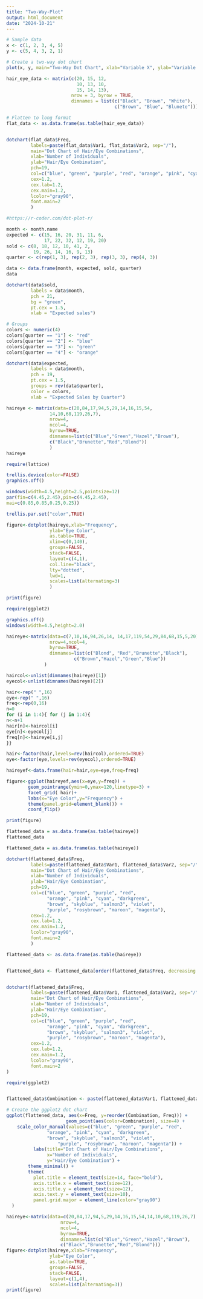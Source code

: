 ---
title: "Two-Way-Plot"
output: html_document
date: "2024-10-21"
---

```{r}
# Sample data
x <- c(1, 2, 3, 4, 5)
y <- c(5, 4, 3, 2, 1)

# Create a two-way dot chart
plot(x, y, main="Two-Way Dot Chart", xlab="Variable X", ylab="Variable Y")
```
```{r}
hair_eye_data <- matrix(c(20, 15, 12,
                          10, 13, 10,
                          15, 14, 13), 
                        nrow = 3, byrow = TRUE,
                        dimnames = list(c("Black", "Brown", "White"),
                                        c("Brown", "Blue", "Blunete")))

# Flatten to long format
flat_data <- as.data.frame(as.table(hair_eye_data))


dotchart(flat_data$Freq, 
         labels=paste(flat_data$Var1, flat_data$Var2, sep="/"),
         main="Dot Chart of Hair/Eye Combinations",
         xlab="Number of Individuals", 
         ylab="Hair/Eye Combination",
         pch=19,              
         col=c("blue", "green", "purple", "red", "orange", "pink", "cyan", "darkgreen", "brown"),
         cex=1.2,         
         cex.lab=1.2,   
         cex.main=1.2,
         lcolor="gray90", 
         font.main=2
         )

```

```{r}

#https://r-coder.com/dot-plot-r/

month <- month.name
expected <- c(15, 16, 20, 31, 11, 6,
              17, 22, 32, 12, 19, 20)
sold <- c(8, 18, 12, 10, 41, 2,
          19, 26, 14, 16, 9, 13)
quarter <- c(rep(1, 3), rep(2, 3), rep(3, 3), rep(4, 3))

data <- data.frame(month, expected, sold, quarter)
data
```
```{r}
dotchart(data$sold, 
         labels = data$month, 
         pch = 21, 
         bg = "green", 
         pt.cex = 1.5, 
         xlab = "Expected sales")

```



```{r}
# Groups
colors <- numeric(4)
colors[quarter == "1"] <- "red"
colors[quarter == "2"] <- "blue"
colors[quarter == "3"] <- "green"
colors[quarter == "4"] <- "orange"

dotchart(data$expected, 
         labels = data$month, 
         pch = 19,
         pt.cex = 1.5, 
         groups = rev(data$quarter), 
         color = colors,
         xlab = "Expected Sales by Quarter")
```
```{r}
haireye <- matrix(data=c(20,84,17,94,5,29,14,16,15,54,
                14,10,68,119,26,7),
                nrow=4,
                ncol=4,
                byrow=TRUE,
                dimnames=list(c("Blue","Green","Hazel","Brown"),
                c("Black","Brunette","Red","Blond"))
                )
haireye
```



```{r}
require(lattice)

trellis.device(color=FALSE)
graphics.off()

windows(width=4.5,height=2.5,pointsize=12)
par(fin=c(4.45,2.45),pin=c(4.45,2.45),
mai=c(0.85,0.85,0.25,0.25))

trellis.par.set("color",TRUE)

figure<-dotplot(haireye,xlab="Frequency",
                ylab="Eye Color",
                as.table=TRUE,
                xlim=c(0,140),
                groups=FALSE,
                stack=FALSE,
                layout=c(4,1),
                col.line="black",
                lty="dotted",
                lwd=1,
                scales=list(alternating=3)
                )

print(figure)
```

```{r}
require(ggplot2)

graphics.off()
windows(width=4.5,height=2.0)

haireye<-matrix(data=c(7,10,16,94,26,14, 14,17,119,54,29,84,68,15,5,20),
                nrow=4,ncol=4,
                byrow=TRUE,
                dimnames=list(c("Blond", "Red","Brunette","Black"),
                         c("Brown","Hazel","Green","Blue"))
              )

haircol<-unlist(dimnames(haireye)[1])
eyecol<-unlist(dimnames(haireye)[2])

hair<-rep(" ",16)
eye<-rep(" ",16)
freq<-rep(0,16)
n=0
for (i in 1:4){ for (j in 1:4){
n<-n+1
hair[n]<-haircol[i]
eye[n]<-eyecol[j]
freq[n]<-haireye[i,j]
}}

hair<-factor(hair,levels=rev(haircol),ordered=TRUE)
eye<-factor(eye,levels=rev(eyecol),ordered=TRUE)

haireyef<-data.frame(hair=hair,eye=eye,freq=freq)

figure<-ggplot(haireyef,aes(x=eye,y=freq)) +
        geom_pointrange(ymin=0,ymax=120,linetype=3) +
        facet_grid( hair)+
        labs(x="Eye Color",y="Frequency") +
        theme(panel.grid=element_blank()) +
        coord_flip()

print(figure)
```


```{r}
flattened_data = as.data.frame(as.table(haireye))
flattened_data
```




```{r}
flattened_data = as.data.frame(as.table(haireye))

dotchart(flattened_data$Freq, 
         labels=paste(flattened_data$Var1, flattened_data$Var2, sep="/"),
         main="Dot Chart of Hair/Eye Combinations",
         xlab="Number of Individuals", 
         ylab="Hair/Eye Combination",
         pch=19,              
         col=c("blue", "green", "purple", "red", 
               "orange", "pink", "cyan", "darkgreen", 
               "brown", "skyblue", "salmon3", "violet",
               "purple", "rosybrown", "maroon", "magenta"),
         cex=1.2,         
         cex.lab=1.2,   
         cex.main=1.2,
         lcolor="gray90", 
         font.main=2
         )
```

```{r}

flattened_data <- as.data.frame(as.table(haireye))


flattened_data <- flattened_data[order(flattened_data$Freq, decreasing = FALSE), ]


dotchart(flattened_data$Freq, 
         labels=paste(flattened_data$Var1, flattened_data$Var2, sep="/"),
         main="Dot Chart of Hair/Eye Combinations",
         xlab="Number of Individuals", 
         ylab="Hair/Eye Combination",
         pch=19,              
         col=c("blue", "green", "purple", "red", 
               "orange", "pink", "cyan", "darkgreen", 
               "brown", "skyblue", "salmon3", "violet",
               "purple", "rosybrown", "maroon", "magenta"),
         cex=1.2,         
         cex.lab=1.2,   
         cex.main=1.2,
         lcolor="gray90", 
         font.main=2
)
```



```{r}
require(ggplot2)


flattened_data$Combination <- paste(flattened_data$Var1, flattened_data$Var2, sep="/")

# Create the ggplot2 dot chart
ggplot(flattened_data, aes(x=Freq, y=reorder(Combination, Freq))) + 
                      geom_point(aes(color=Combination), size=4) +  
    scale_color_manual(values=c("blue", "green", "purple", "red", 
               "orange", "pink", "cyan", "darkgreen", 
               "brown", "skyblue", "salmon3", "violet",
                   "purple", "rosybrown", "maroon", "magenta")) + 
          labs(title="Dot Chart of Hair/Eye Combinations", 
               x="Number of Individuals", 
               y="Hair/Eye Combination") + 
        theme_minimal() +  
        theme(
          plot.title = element_text(size=14, face="bold"),
          axis.title.x = element_text(size=12),  
          axis.title.y = element_text(size=12),  
          axis.text.y = element_text(size=10),
          panel.grid.major = element_line(color="gray90")
  )
```
```{r}
haireye<-matrix(data=c(20,84,17,94,5,29,14,16,15,54,14,10,68,119,26,7),
                    nrow=4,
                    ncol=4,
                    byrow=TRUE,
                    dimnames=list(c("Blue","Green","Hazel","Brown"),
                    c("Black","Brunette","Red","Blond")))
figure<-dotplot(haireye,xlab="Frequency",
                ylab="Eye Color",
                as.table=TRUE,
                groups=FALSE,
                stack=FALSE,
                layout=c(1,4),
                scales=list(alternating=3))
print(figure)
```

